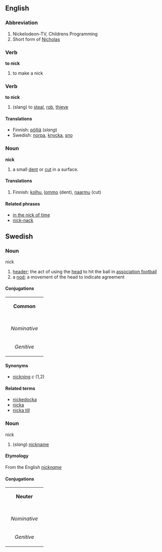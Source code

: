 ==English==

===Abbreviation===

#Nickelodeon-TV, Childrens Programming
#Short form of [[Nicholas]]


===Verb===
'''to nick'''
# to make a nick
===Verb===
'''to nick'''
#(slang) to [[steal]], [[rob]], [[thieve]]

====Translations====
*Finnish: [[pölliä]] (''slang'')
*Swedish: [[norpa]], [[knycka]], [[sno]]


===Noun===
'''nick'''

#a small [[dent]] or [[cut]] in a surface.

====Translations====
#Finnish: [[kolhu]], [[lommo]] (dent), [[naarmu]] (cut)

====Related phrases====
*[[in the nick of time]]
*[[nick-nack]]

==Swedish==
===Noun===
;nick
#[[header]]; the act of using the [[head]] to hit the ball in [[association football]]
#a [[nod]]; a movement of the head to indicate agreement
====Conjugations====
{| border=1 cellspacing=0 
| bgcolor=#FFFFF0 colspan=5 align=center | '''Common''' 
|- 
|- bgcolor=#FFFFF0 align=center 
! rowspan=2 | 
| colspan=2 width=105 | ''Singular'' 
| colspan=2 | ''Plural'' 
|- bgcolor=#FFFFF0 align=center 
| width=105 | ''Indefinite'' 
| width=105 | ''Definite'' 
| width=105 | ''Indefinite'' 
|  width=105 | ''Definite'' 
|- align=center 
| width=105 bgcolor=#FFFFF0 | ''Nominative'' 
| [[nick]] 
| [[nicken]] 
| [[nickar]] 
| [[nickarna]] 
|- align=center 
| width=105 bgcolor=#FFFFF0 | ''Genitive'' 
| [[nicks]] 
| [[nickens]] 
| [[nickars]] 
| [[nickarnas]]
|} 

====Synonyms====
*[[nickning]] ''c'' (1,2)

====Related terms====
*[[nickedocka]]
*[[nicka]]
*[[nicka till]]


===Noun===
;nick
#(''slang'') [[nickname]]
====Etymology====
From the English ''[[nickname]]''
====Conjugations====
{| border=1 cellspacing=0 
| bgcolor=#FFFFF0 colspan=5 align=center | '''Neuter''' 
|- 
|- bgcolor=#FFFFF0 align=center 
! rowspan=2 | 
| colspan=2 width=105 | ''Singular'' 
| colspan=2 | ''Plural'' 
|- bgcolor=#FFFFF0 align=center 
| width=105 | ''Indefinite'' 
| width=105 | ''Definite'' 
| width=105 | ''Indefinite'' 
|  width=105 | ''Definite'' 
|- align=center 
| width=105 bgcolor=#FFFFF0 | ''Nominative'' 
| [[nick]] 
| [[nicket]] 
| [[nick]] 
| [[nicken]] 
|- align=center 
| width=105 bgcolor=#FFFFF0 | ''Genitive'' 
| [[nicks]] 
| [[nickets]] 
| [[nicks]] 
| [[nickens]]
|}
